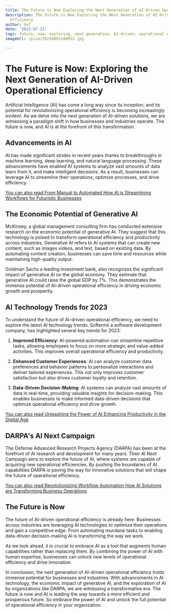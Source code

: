 ```yaml
---
title: The Future is Now Exploring the Next Generation of AI-Driven Operational Efficiency
description: The Future is Now Exploring the Next Generation of AI-Driven Operational
  Efficiency
author: Usf
date: '2023-07-23'
tags: future, now, exploring, next generation, AI-driven, operational efficiency
imageUrl: /pixa/20230801140952.jpg

---
```

# The Future  is Now: Exploring the Next Generation of AI-Driven Operational Efficiency

Artificial Intelligence (AI) has come a long  way since its inception, and its potential for  revolutionizing operational efficiency is becoming increasingly evident. As we delve into the next generation of AI-driven solutions, we are witnessing a paradigm shift in how businesses and industries operate. The future is now, and AI is at the forefront of this  transformation.

##  Advancements in  AI

AI has made significant strides in recent years thanks to breakthroughs in machine  learning, deep learning, and natural language processing. These advancements have enabled AI systems to analyze vast amounts of data learn from it, and make intelligent decisions. As a result, businesses can leverage AI  to streamline their operations, optimize processes, and drive efficiency.

[You  can also read From Manual to Automated How AI is Streamlining Workflows for  Futuristic Businesses](From%20Manual%20to%20Automated%20How%20AI%20is%20Streamlining%20Workflows%20for%20Futuristic%20Businesses)


##  The Economic Potential  of Generative AI

McKinsey, a global  management consulting firm has conducted extensive research on  the economic potential of generative AI. They suggest that this technology is poised to  transform operational efficiency and productivity  across industries. Generative AI refers to AI systems that can create new content, such as images videos, and text, based on existing data. By automating content  creation, businesses can save time and resources while maintaining high-quality output.

Goldman Sachs a leading investment bank, also recognizes the significant impact of generative AI on the global  economy. They estimate that  generative AI could raise the  global GDP by 7%. This demonstrates the immense potential of  AI-driven operational efficiency in driving economic growth and prosperity.

## AI Technology Trends for 2023

To understand the future of AI-driven operational efficiency, we need to explore the latest  AI technology trends. Softermii a software development  company, has highlighted several key trends for 2023:

1. **Improved Efficiency**: AI-powered automation can streamline repetitive tasks, allowing employees to focus on more strategic  and value-added activities. This improves overall operational  efficiency and productivity.

2. **Enhanced Customer Experiences**: AI can analyze customer data preferences and behavior patterns to personalize interactions and  deliver tailored experiences.  This not  only improves customer satisfaction but also drives customer loyalty and retention.

3. **Data-Driven Decision-Making**:  AI  systems can analyze vast amounts  of data in real-time,  providing valuable insights for decision-making. This enables businesses to make informed data-driven decisions that optimize operational efficiency and drive growth.

[You  can  also read Unleashing the Power of  AI Enhancing  Productivity in the Digital Age](Unleashing%20the%20Power%20of%20AI%20Enhancing%20Productivity%20in%20the%20Digital%20Age)


## DARPA's AI Next Campaign

The Defense Advanced Research Projects Agency (DARPA) has been at  the  forefront of AI  research and development for many years.  Their AI Next  Campaign aims to explore the future of AI, where systems are capable of acquiring new operational efficiencies. By pushing the boundaries of AI capabilities DARPA is paving  the  way for innovative solutions that will shape the future of operational efficiency.

[You  can also read Revolutionizing  Workflow Automation How AI Solutions are Transforming Business Operations](Revolutionizing%20Workflow%20Automation%20How%20AI%20Solutions%20are%20Transforming%20Business%20Operations)


## The Future is  Now

The future of AI-driven operational efficiency is already here. Businesses across industries are leveraging AI technologies to  optimize their operations  and gain a competitive edge.  From automating mundane tasks to enabling data-driven decision-making AI is transforming the way we work.

As we look ahead, it is crucial to embrace AI as a tool that augments human capabilities rather than replacing them. By combining  the  power  of AI  with human expertise, businesses can unlock new levels  of  operational efficiency and drive innovation.

In conclusion, the next generation of AI-driven operational efficiency holds immense potential for businesses and industries. With advancements in AI technology, the economic impact of generative AI, and the exploration of  AI by organizations like  DARPA,  we are witnessing a transformative era. The future is now and AI  is leading the way towards a more efficient and prosperous future. So  embrace the  power of AI and unlock the full potential of operational efficiency in your  organization.